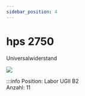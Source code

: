 ```yaml
---
sidebar_position: 4
---
```


# hps 2750
Universalwiderstand

[![](/image/Labore/B2/Laborplatten/hps/hps_universalwiderstand_2750_min.webp)](/image/Labore/B2/Laborplatten/hps/hps_universalwiderstand_2750.webp)


:::info
Position:   Labor UGII B2\
Anzahl:     11